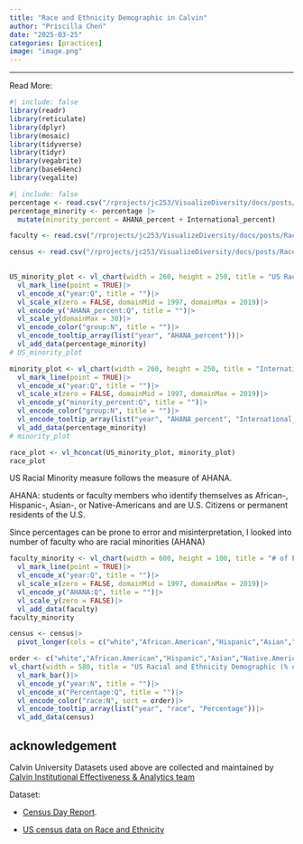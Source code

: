```yaml
---
title: "Race and Ethnicity Demographic in Calvin"
author: "Priscilla Chen"
date: "2025-03-25"
categories: [practices]
image: "image.png"
---
```


---------------------------------
Read More: 

```r
#| include: false
library(readr)
library(reticulate)
library(dplyr)
library(mosaic)
library(tidyverse)
library(tidyr)
library(vegabrite)
library(base64enc)
library(vegalite)
```
```r
#| include: false
percentage <- read.csv("/rprojects/jc253/VisualizeDiversity/docs/posts/RacesinCalvin/Core290_Final(Percentages).csv")
percentage_minority <- percentage |>
  mutate(minority_percent = AHANA_percent + International_percent)

faculty <- read.csv("/rprojects/jc253/VisualizeDiversity/docs/posts/RacesinCalvin/Core290_Final(Faculty #).csv")

census <- read.csv("/rprojects/jc253/VisualizeDiversity/docs/posts/RacesinCalvin/Core290_Final(USgeneral).csv")
  
```


```r
US_minority_plot <- vl_chart(width = 260, height = 250, title = "US Racial Minority Representation at Calvin")|>
  vl_mark_line(point = TRUE)|>
  vl_encode_x("year:Q", title = "")|>
  vl_scale_x(zero = FALSE, domainMid = 1997, domainMax = 2019)|>
  vl_encode_y("AHANA_percent:Q", title = "")|>
  vl_scale_y(domainMax = 30)|>
  vl_encode_color("group:N", title = "")|>
  vl_encode_tooltip_array(list("year", "AHANA_percent"))|>
  vl_add_data(percentage_minority)
# US_minority_plot
```
```r
minority_plot <- vl_chart(width = 260, height = 250, title = "International and Racial Minority at Calvin (%)")|>
  vl_mark_line(point = TRUE)|>
  vl_encode_x("year:Q", title = "")|>
  vl_scale_x(zero = FALSE, domainMid = 1997, domainMax = 2019)|>
  vl_encode_y("minority_percent:Q", title = "")|>
  vl_encode_color("group:N", title = "")|>
  vl_encode_tooltip_array(list("year", "AHANA_percent", "International_percent", "minority_percent"))|>
  vl_add_data(percentage_minority)
# minority_plot
```
```r
race_plot <- vl_hconcat(US_minority_plot, minority_plot)
race_plot
```

US Racial Minority measure follows the measure of AHANA. 

AHANA: students or faculty members who identify themselves as African-, Hispanic-, Asian-, or Native-Americans and are U.S. Citizens or permanent residents of the U.S.


Since percentages can be prone to error and misinterpretation, I looked into number of faculty who are racial minorities (AHANA) 

```r
faculty_minority <- vl_chart(width = 600, height = 100, title = "# of Faculty who are Racial Minority")|>
  vl_mark_line(point = TRUE)|>
  vl_encode_x("year:Q", title = "")|>
  vl_scale_x(zero = FALSE, domainMid = 1997, domainMax = 2019)|>
  vl_encode_y("AHANA:Q", title = "")|>
  vl_scale_y(zero = FALSE)|>
  vl_add_data(faculty)
faculty_minority
```


```r
census <- census|>
  pivot_longer(cols = c("white","African.American","Hispanic","Asian","Native.American", "Other"), values_to = "Percentage", names_to = "race")
```
```r
order <- c("white","African.American","Hispanic","Asian","Native.American", "Other")
vl_chart(width = 580, title = "US Racial and Ethnicity Demographic (% of population)")|>
  vl_mark_bar()|>
  vl_encode_y("year:N", title = "")|>
  vl_encode_x("Percentage:Q", title = "")|>
  vl_encode_color("race:N", sort = order)|>
  vl_encode_tooltip_array(list("year", "race", "Percentage"))|>
  vl_add_data(census)
```


## acknowledgement

Calvin University Datasets used above are collected and maintained by [Calvin Institutional Effectiveness & Analytics team](https://calvin.edu/effectiveness-analytics)

Dataset: 

- [Census Day Report](https://calvincollege.sharepoint.com/sites/ReportsandAnalytics/SitePages/Census-Day-Report.aspx).

- [US census data on Race and Ethnicity]( https://usafacts.org/data/topics/people-society/population-and-demographics/our-changing-population/)
